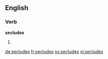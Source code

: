 
==English==

===Verb===
'''secludes'''

# {{third-person singular of|seclude}}

[[de:secludes]]
[[fr:secludes]]
[[sv:secludes]]
[[vi:secludes]]